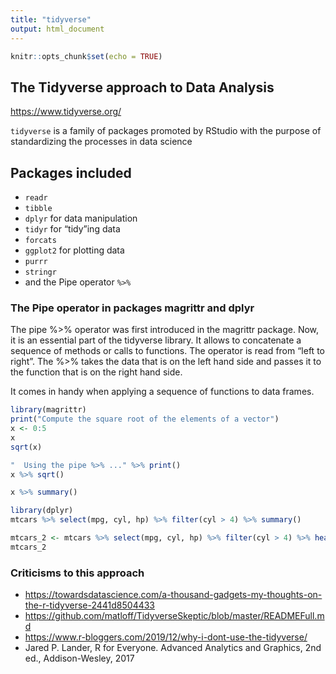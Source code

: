 ```yaml
---
title: "tidyverse"
output: html_document
---
```


```r
knitr::opts_chunk$set(echo = TRUE)
```

## The Tidyverse approach to Data Analysis

<https://www.tidyverse.org/>

`tidyverse` is a family of packages promoted by RStudio with the purpose of standardizing the processes in data science

## Packages included

-   `readr`
-   `tibble`
-   `dplyr` for data manipulation
-   `tidyr` for "tidy"ing data
-   `forcats`
-   `ggplot2` for plotting data
-   `purrr`
-   `stringr`
-   and the Pipe operator `%>%`

### The Pipe operator in packages magrittr and dplyr
The pipe %>% operator was first introduced in the magrittr package. Now, it is an essential part of the tidyverse library. 
It allows to concatenate a sequence of methods or calls to functions.
The operator is read from "left to right". The %>% takes the data that is on the left hand side and passes it to the function that is on the right hand side.

It comes in handy when applying a sequence of functions to data frames. 

```r
library(magrittr)
print("Compute the square root of the elements of a vector")
x <- 0:5
x
sqrt(x)

"  Using the pipe %>% ..." %>% print()
x %>% sqrt()

x %>% summary()

library(dplyr)
mtcars %>% select(mpg, cyl, hp) %>% filter(cyl > 4) %>% summary()

mtcars_2 <- mtcars %>% select(mpg, cyl, hp) %>% filter(cyl > 4) %>% head()
mtcars_2


```

### Criticisms to this approach

-   <https://towardsdatascience.com/a-thousand-gadgets-my-thoughts-on-the-r-tidyverse-2441d8504433>
-   <https://github.com/matloff/TidyverseSkeptic/blob/master/READMEFull.md>
-   <https://www.r-bloggers.com/2019/12/why-i-dont-use-the-tidyverse/>
-   Jared P. Lander, R for Everyone. Advanced Analytics and Graphics, 2nd ed., Addison-Wesley, 2017
